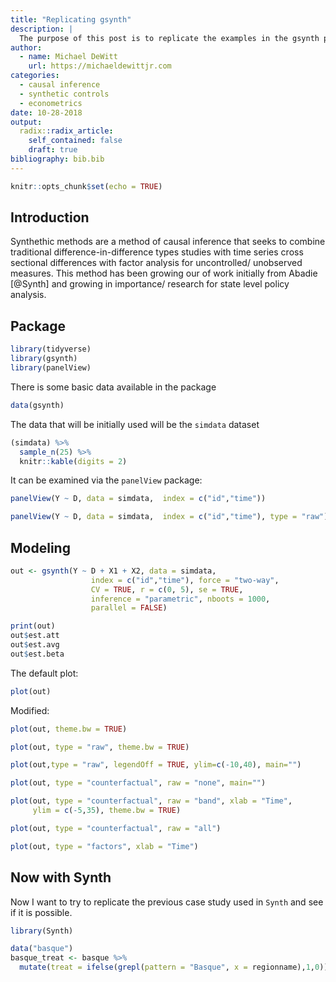 ```yaml
---
title: "Replicating gsynth"
description: |
  The purpose of this post is to replicate the examples in the gsynth package for synthetic controls. This is a methodology for causal inference especially at the state level.
author:
  - name: Michael DeWitt
    url: https://michaeldewittjr.com
categories:
  - causal inference
  - synthetic controls
  - econometrics
date: 10-28-2018
output:
  radix::radix_article:
    self_contained: false
    draft: true
bibliography: bib.bib
---
```


```r
knitr::opts_chunk$set(echo = TRUE)
```

## Introduction

Synthethic methods are a method of causal inference that seeks to combine traditional difference-in-difference types studies with time series cross sectional differences with factor analysis for uncontrolled/ unobserved measures. This method has been growing our of work initially from Abadie [@Synth] and growing in importance/ research for state level policy analysis.

## Package

```r
library(tidyverse)
library(gsynth)
library(panelView)
```


There is some basic data available in the package

```r
data(gsynth)
```

The data that will be initially used will be the `simdata` dataset

```r
(simdata) %>%
  sample_n(25) %>% 
  knitr::kable(digits = 2)
```



It can be examined via the `panelView` package:

```r
panelView(Y ~ D, data = simdata,  index = c("id","time")) 
```

```r
panelView(Y ~ D, data = simdata,  index = c("id","time"), type = "raw") 
```

## Modeling

```r
out <- gsynth(Y ~ D + X1 + X2, data = simdata, 
                  index = c("id","time"), force = "two-way",
                  CV = TRUE, r = c(0, 5), se = TRUE, 
                  inference = "parametric", nboots = 1000,
                  parallel = FALSE)
```

```r
print(out)
out$est.att
out$est.avg
out$est.beta

```

The default plot:

```r
plot(out) 
```

Modified:

```r
plot(out, theme.bw = TRUE) 
```

```r
plot(out, type = "raw", theme.bw = TRUE)
```

```r
plot(out,type = "raw", legendOff = TRUE, ylim=c(-10,40), main="")
```

```r
plot(out, type = "counterfactual", raw = "none", main="")
```

```r
plot(out, type = "counterfactual", raw = "band", xlab = "Time", 
     ylim = c(-5,35), theme.bw = TRUE)
```

```r
plot(out, type = "counterfactual", raw = "all")
```

```r
plot(out, type = "factors", xlab = "Time")
```


## Now with Synth
Now I want to try to replicate the previous case study used in `Synth` and see if it is possible.

```r
library(Synth)
```

```r
data("basque")
basque_treat <- basque %>% 
  mutate(treat = ifelse(grepl(pattern = "Basque", x = regionname),1,0))
```

